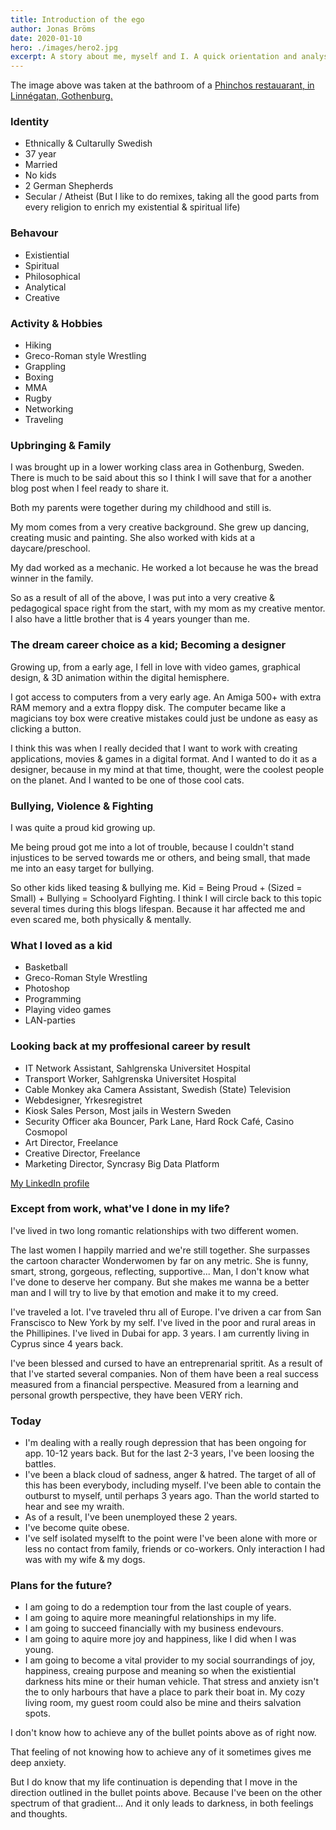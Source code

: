 ```yaml
---
title: Introduction of the ego
author: Jonas Bröms
date: 2020-01-10
hero: ./images/hero2.jpg
excerpt: A story about me, myself and I. A quick orientation and analysis, made by me, of my identity, who I wanted to be and who I've become, for myself and for my surroundings.
---
```


The image above was taken at the bathroom of a [Phinchos restauarant, in Linnégatan, Gothenburg.](https://pinchos.se/)

### Identity
* Ethnically & Cultarully Swedish
* 37 year
* Married
* No kids
* 2 German Shepherds
* Secular / Atheist (But I like to do remixes, taking all the good parts from every religion to enrich my existential & spiritual life)

### Behavour
* Existiential
* Spiritual
* Philosophical
* Analytical
* Creative

### Activity & Hobbies
* Hiking
* Greco-Roman style Wrestling
* Grappling
* Boxing
* MMA
* Rugby
* Networking
* Traveling

### Upbringing & Family
I was brought up in a lower working class area in Gothenburg, Sweden. There is much to be said about this so I think I will save that for a another blog post when I feel ready to share it.

Both my parents were together during my childhood and still is.

My mom comes from a very creative background. She grew up dancing, creating music and painting. She also worked with kids at a daycare/preschool.

My dad worked as a mechanic. He worked a lot because he was the bread winner in the family.

So as a result of all of the above, I was put into a very creative & pedagogical space right from the start, with my mom as my creative mentor.
I also have a little brother that is 4 years younger than me.

### The dream career choice as a kid; Becoming a designer
Growing up, from a early age, I fell in love with video games, graphical design, & 3D animation within the digital hemisphere.

I got access to computers from a very early age. An Amiga 500+ with extra RAM memory and a extra floppy disk.
The computer became like a magicians toy box were creative mistakes could just be undone as easy as clicking a button.

I think this was when I really decided that I want to work with creating applications, movies & games in a digital format. And I wanted to do it as a designer, because in my mind at that time, thought, were the coolest people on the planet. And I wanted to be one of those cool cats.

### Bullying, Violence & Fighting
I was quite a proud kid growing up.

Me being proud got me into a lot of trouble, because I couldn't stand injustices to be served towards me or others, and being small, that made me into an easy target for bullying.

So other kids liked teasing & bullying me.
Kid = Being Proud + (Sized = Small) + Bullying = Schoolyard Fighting.
I think I will circle back to this topic several times during this blogs lifespan. Because it har affected me and even scared me, both physically & mentally.

### What I loved as a kid
* Basketball
* Greco-Roman Style Wrestling
* Photoshop
* Programming
* Playing video games
* LAN-parties

### Looking back at my proffesional career by result
- IT Network Assistant, Sahlgrenska Universitet Hospital
- Transport Worker, Sahlgrenska Universitet Hospital
- Cable Monkey aka Camera Assistant, Swedish (State) Television
- Webdesigner, Yrkesregistret
- Kiosk Sales Person, Most jails in Western Sweden
- Security Officer aka Bouncer, Park Lane, Hard Rock Café, Casino Cosmopol
- Art Director, Freelance
- Creative Director, Freelance
- Marketing Director, Syncrasy Big Data Platform

[My LinkedIn profile](https://www.linkedin.com/in/jonas-broms/)

### Except from work, what've I done in my life?
I've lived in two long romantic relationships with two different women.

The last women I happily married and we're still together.
She surpasses the cartoon character Wonderwomen by far on any metric. She is funny, smart, strong, gorgeous, reflecting, supportive... Man, I don't know what I've done to deserve her company. But she makes me wanna be a better man and I will try to live by that emotion and make it to my creed.

I've traveled a lot. I've traveled thru all of Europe. I've driven a car from San Franscisco to New York by my self. I've lived in the poor and rural areas in the Phillipines.
I've lived in Dubai for app. 3 years.
I am currently living in Cyprus since 4 years back.

I've been blessed and cursed to have an entreprenarial spritit. As a result of that I've started several companies. Non of them have been a real success measured from a financial perspective. Measured from a learning and personal growth perspective, they have been VERY rich.

### Today
- I'm dealing with a really rough depression that has been ongoing for app. 10-12 years back. But for the last 2-3 years, I've been loosing the battles.
- I've been a black cloud of sadness, anger & hatred. The target of all of this has been everybody, including myself. I've been able to contain the outburst to myself, until perhaps 3 years ago. Than the world started to hear and see my wraith.
- As of a result, I've been unemployed these 2 years.
- I've become quite obese.
- I've self isolated myselft to the point were I've been alone with more or less no contact from family, friends or co-workers. Only interaction I had was with my wife & my dogs.

### Plans for the future?
- I am going to do a redemption tour from the last couple of years.
- I am going to aquire more meaningful relationships in my life.
- I am going to succeed financially with my business endevours.
- I am going to aquire more joy and happiness, like I did when I was young.
- I am going to become a vital provider to my social sourrandings of joy, happiness, creaing purpose and meaning so when the existiential darkness hits mine or their human vehicle. That stress and anxiety isn't the to only harbours that have a place to park their boat in. My cozy living room, my guest room could also be mine and theirs salvation spots.

I don't know how to achieve any of the bullet points above as of right now.

That feeling of not knowing how to achieve any of it sometimes gives me deep anxiety.

But I do know that my life continuation is depending that I move in the direction outlined in the bullet points above. Because I've been on the other spectrum of that gradient... And it only leads to darkness, in both feelings and thoughts.
